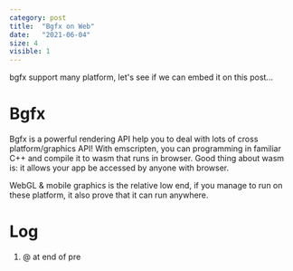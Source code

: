 ```yaml
---
category: post
title:  "Bgfx on Web"
date:   "2021-06-04"
size: 4
visible: 1
---
```


bgfx support many platform, let's see if we can embed it on this post...

# Bgfx
Bgfx is a powerful rendering API help you to deal with lots of cross platform/graphics API! With emscripten, you can programming in familiar C++ and compile it to wasm that runs in browser. Good thing about wasm is: it allows your app be accessed by anyone with browser.

WebGL & mobile graphics is the relative low end, if you manage to run on these platform, it also prove that it can run anywhere.

# Log
1. @ at end of pre
